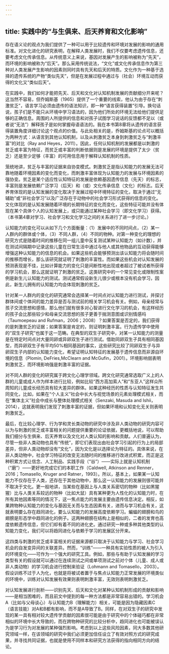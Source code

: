 ```yaml
---
---
---
```

title: 实践中的“与生俱来、后天养育和文化影响”
---




存在语义论的观点为我们提供了一种可以用于比较遗传和环境对发展的影响的通用标准。对文化进化的研究表明，在解释人类发展时，我们不仅要考虑遗传信息，还要考虑文化传承信息。从传统意义上来说，基因对发展产生的影响被称为“先天”，而环境的影响被称为“后天”。那么采用传统说法，“文化”或文化传承信息作为第三种对人类发展产生影响的因素则同时具有先天和后天的特质。文化作为一种基于选择的遗传系统的产物“类似先天”，但是在发展过程中通过与（社会）环境互动而获得的文化又“类似后天”。

在实践中，我们如何才能把先天、后天和文化对认知机制发展的贡献细分开来呢？这当然不容易，但乔姆斯基（1965）提供了一个重要的线索，他认为由于存在“刺激贫乏”，语言学习必须由遗传的语法知识，即一种“语言获得装置”引导。换句话说，孩子们是不能只从环境中学习语法的，因为他们所处的环境无法给他们提供足够的正确信息。周围的人所提供的信息和对孩子试图学习说话的反馈都不足以（或者说“无法”）解释孩子是如何掌握母语语法的。我在本书第8章将从遗传的语言获得装置角度详细讨论这个观点的价值。与此处相关的是，乔姆斯基的论点可以概括为两种方式：从语言到其他认知机制，以及从刺激贫乏本身到刺激贫乏与“刺激丰富”的对比（Ray and Heyes，2011）。因此，任何认知机制的发展都是以刺激的贫乏或丰富为特征，而贫乏或丰富的判断依据则是发展的环境是提供了太少（贫乏）还是至少足够（丰富）的可用信息用于解释认知机制的性质。

笼统地讲，贫乏与丰富的证据来自协变模式。刺激贫乏是指认知能力的发展无法可靠地随着环境因素的变化而变化，而刺激丰富体现为认知能力的发展与环境因素的强协变。贫乏是某个适应性认知特征的发展是依赖基因遗传信息（先天）的标志，丰富则是发展依赖广泛学习（后天）和（或）文化传承信息（文化）的标志。后天养育体现的是认知发展的变化取决于发展过程中环境特征的变化，取决于通过“无辅助”或“非社会学习”以及广泛存在于动物中的社会学习形式获得的信息的变化。文化体现的是认知发展随着环境的长期特征的变化而变化，这些特征可能并没有体现在某个具体个人的认知发展上，或只能通过某种社会学习（即文化学习）获得。（本书第4章对学习、社会学习和文化学习之间的关系进行了进一步讨论。）

认知能力的变化可以从如下几个方面衡量：（1）发展中的不同时间点，（2）某一人群内的群体或个体，（3）不同人群，（4）不同的物种。对第一种变化的理想的研究方式是随着时间的推移在同一组儿童中反复测试某种认知能力（如计数），并在测试间隔期中记录这些儿童在日常生活中通过与他人或其他物品的互动获得能够增强这种认知能力的信息的机会。如果这些机会能够预测出该认知能力将会随时间的推移而增长，那么该研究就证明了刺激的丰富性。而如果这些机会对认知发展的预测表现是不佳，比如计算能力的变化只是间断性地出现或者超过了被试者所获得的学习机会，那么这就证明了刺激的贫乏。这类研究中的一个常见变化或限制性案例是新生儿认知能力的测试。测试通常假设新生儿很少或根本没有机会学习，因此，新生儿拥有的认知能力均会体现刺激的贫乏。

针对某一人群内的变化的研究通常会选择某一时间点对认知能力进行测试，并探讨群体间或个体间的能力差异是否与测试前的相关学习机会有关。例如，母亲经常与孩子交流思想和感情，那么他们就有很多对心智进行文化学习的机会，有这样经历的孩子会比那些较少和母亲交流思想的孩子更善于揣测意图或识别情感吗（Taumoepeau and Rufman，2006；2008）？如果答案是否定的，我们获得的是刺激贫乏的证据；如果答案是肯定的，则证明刺激丰富。行为遗传学中使用的“双生子研究”也属于这一范畴。在典型的双生子研究中，对某一认知能力的测量是在特定时间点对大量同卵或异卵双生子进行测试。借助同卵双生子具有相同基因型，而异卵双生子有平均50%相同基因的事实，这些研究比较了同卵双生子与异卵双生子内部的认知能力变化，希望证明认知特征的发展基于遗传信息而非源自环境的信息（Plomin, DeFries,McClearn and McGufin，2001）。环境影响弱表明刺激贫乏，而环境影响强是刺激丰富的证据。

对不同人群的变化的研究属于跨文化心理学领域。跨文化研究通常选取广义上的人群的儿童或成人作为样本进行比较，例如比较“西方高加索人”和“东亚人”这样众所周知的儿童成长经历具有较大差异的群体。如果这种经历的性质与认知特征发生共同变化，比如，如果在“个人主义”社会中长大与视觉场景的元素处理模式相关，而在“集体主义”社会中成长与整体处理模式相关（Senzaki, Masuda and Ishii，2014），这就表明我们发现了刺激丰富的证据，但如果环境和认知变化无关则表明刺激贫乏。

最后，在比较心理学、行为学和灵长类动物的研究中涉及非人类动物的研究内容可以为与刺激的贫乏或丰富相关的问题提供重要的论证依据，更概括地说，可以帮助我们细分与生俱来、后天养育以及文化对人类认知的影响和贡献。人们普遍认为，尽管一些非人类动物也具有“传统”，即它们表现出由社会学习引起的行为上的局部差异，但非人类动物却没有“文化”，因为文化是以选择论为特征的。具体来说，在非人类动物中，社会学习特征的改变无法随时间的推移进行改进式积累，而正是这种积累方式让信念、人工制品、实践手段（“谷”）——实际上就是认知机制（“磨”）——更好地完成它们的本职工作（Caldwell, Atkinson and Renner，2016；Tomasello, Kruger and Ratner，1993）。所以，基本上，如果某一认知能力不仅存在于人类，还存在于其他动物中，那么这一认知能力的发展则很可能并不取决于文化。更一般地讲，当某些在基因上与人类关系密切的物种（比如黑猩猩）比与人类关系较远的物种（比如大鼠）具有某种更为人性化的认知能力时，在所有其他因素等同的情况下，这一焦点能力的发展主要由遗传信息决定。相反，如果跨物种认知能力的变化与基因无关而与生态因素有关，进而与学习机会有关，这就表明要么存在趋同进化，要么认知能力的发展高度依赖学习。蝙蝠的翅膀和鸟的翅膀是形态学中趋同进化的例子。这两种翅膀在结构上是相似的，二者的发育也高度依赖遗传信息，但它们却有着不同的进化史。通过研究一种或多种其他类型的认知能力变化，我们可以将趋同进化与依赖于学习的发展区分开来。

这四类与刺激的贫乏或丰富相关的证据来源都只取决于认知能力与学习、社会学习机会的自发变异间的关联差异。然而，“训练”——一种具有实验性质的被人为引入的环境变化——可作为一个强大的研究工具。例如，那些与有助于认知发展的学习类型有关的假设就可以通过在连续测试之间或单项测试之前对个体（儿童、成人或非人类动物）的学习机会进行控制来验证（Lohmann and Tomasello，2003）。假设训练不过于人为化，也就是将被试者置于与焦点认知能力正常发展的环境类似的环境中，训练对认知发展有效果则表明刺激丰富，无效则表明刺激贫乏。

对认知发展进行剖析——识别先天、后天和文化对某种认知机制形成的贡献和影响——是相当困难的，而且前文中提到的每一种方法都是非常容易出错的。学习机会A（比如与父母谈心）与认知能力B（理解能力）相关，可能是因为隐藏因素C（语言技能）对A和B都有影响，而不是A导致了B。同样，在对双生子的研究中发现的某一具有相对较大遗传学贡献的因素很可能是由于研究中的个体碰巧都在非常相似的环境中长大导致的，而在跨物种研究的比较分析中，趋同进化也可能被误认为是学习行为对发展的某种强烈影响。考虑到以上这些风险因素，同大多数其他研究领域一样，在该领域的研究中我们必须更加信任设立了有效对照方式的研究成果，并寻找共同证据，也就是使用不同样本和研究方法获得的指向相同方向的结论。